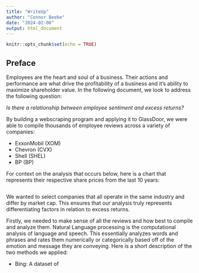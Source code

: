 ```yaml
---
title: "WriteUp"
author: "Connor Beebe"
date: "2024-02-06"
output: html_document
---
```


```r
knitr::opts_chunk$set(echo = TRUE)
```

## Preface

Employees are the heart and soul of a business. Their actions and performance are what drive the profitability of a business and it's ability to maximize shareholder value. In the following document, we look to address the following question:


*Is there a relationship between employee sentiment and excess returns?*

By building a webscraping program and applying it to GlassDoor, we were able to compile thousands of employee reviews across a variety of companies:

* ExxonMobil (XOM)
* Chevron (CVX)
* Shell (SHEL)
* BP (BP)

For context on the analysis that occurs below, here is a chart that represents their respective share prices from the last 10 years: 

```r










```

We wanted to select companies that all operate in the same industry and differ by market cap. This ensures that our analysis truly represents differentiating factors in relation to excess returns. 

Firstly, we needed to make sense of all the reviews and how best to compile and analyze them. Natural Language processing is the computational analysis of language and speech. This essentially analyzes words and phrases and rates them numerically or categorically based off of the emotion and message they are conveying. Here is a short description of the two methods we applied: 

* Bing: A dataset of 





